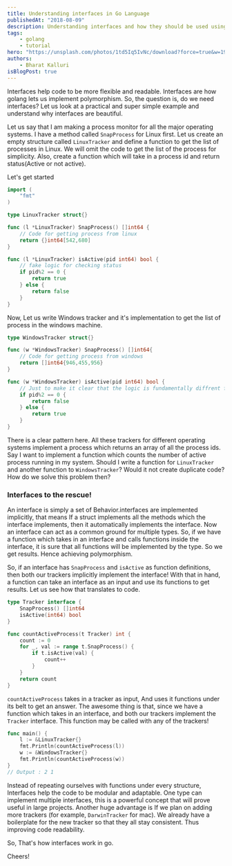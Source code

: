 ```yaml
---
title: Understanding interfaces in Go Language
publishedAt: "2018-08-09"
description: Understanding interfaces and how they should be used using Golang
tags:
    - golang
    - tutorial
hero: "https://unsplash.com/photos/1td5Iq5IvNc/download?force=true&w=1920"
authors:
    - Bharat Kalluri
isBlogPost: true
---
```


Interfaces help code to be more flexible and readable. Interfaces are how golang lets us implement polymorphism. So, the question is, do we need interfaces? Let us look at a practical and super simple example and understand why
interfaces are beautiful.

Let us say that I am making a process monitor for all the major operating systems. I have a method called
`SnapProcess` for Linux first. Let us create an empty structure called `LinuxTracker` and define a function to get the list of processes in Linux. We will omit the code to get the list of the process for simplicity. Also, create a function which will take in a process id and return status(Active or not active).

Let's get started

```go
import (
    "fmt"
)

type LinuxTracker struct{}

func (l *LinuxTracker) SnapProcess() []int64 {
    // Code for getting process from linux
    return {}int64[542,680]
}

func (l *LinuxTracker) isActive(pid int64) bool {
    // fake logic for checking status
    if pid%2 == 0 {
        return true
    } else {
        return false
    }
}
```

Now, Let us write Windows tracker and it's implementation to get the list of process in the windows machine.

```go
type WindowsTracker struct{}

func (w *WindowsTracker) SnapProcess() []int64{
    // Code for getting process from windows
    return []int64{946,455,956}
}

func (w *WindowsTracker) isActive(pid int64) bool {
    // Just to make it clear that the logic is fundamentally diffrent for both functions
    if pid%2 == 0 {
        return false
    } else {
        return true
    }
}
```

There is a clear pattern here. All these trackers for different operating systems implement a process which returns an array of all the process ids. Say I want to implement a function which counts the number of active process running in my system.
Should I write a function for `LinuxTracker` and another function to `WindowsTracker`? Would it not create duplicate code? How do we solve
this problem then?

### Interfaces to the rescue!

An interface is simply a set of Behavior.interfaces are implemented implicitly, that means If a struct implements all the methods
which the interface implements, then it automatically implements the interface. Now an interface can act as a common ground for multiple types. So, if we have a function which takes in an interface and calls functions inside the interface, it is sure that all functions will be implemented by the type. So we get results. Hence achieving polymorphism.

So, if an interface has `SnapProcess` and `isActive` as function definitions, then both our trackers implicitly implement the interface!
With that in hand, a function can take an interface as an input and use its functions to get results. Let us see how that translates to
code.

```go
type Tracker interface {
    SnapProcess() []int64
    isActive(int64) bool
}

func countActiveProcess(t Tracker) int {
    count := 0
    for _, val := range t.SnapProcess() {
        if t.isActive(val) {
            count++
        }
    }
    return count
}
```

`countActiveProcess` takes in a tracker as input, And uses it functions under its belt to get an answer. The awesome thing is that, since we have a function which takes in an interface, and both our trackers implement the `Tracker` interface. This function may be called with any of
the trackers!

```go
func main() {
    l := &LinuxTracker{}
    fmt.Println(countActiveProcess(l))
    w := &WindowsTracker{}
    fmt.Println(countActiveProcess(w))
}
// Output : 2 1
```

Instead of repeating ourselves with functions under every structure, Interfaces help the code to be modular and adaptable. One type can implement multiple interfaces, this is a powerful concept that will prove useful in large projects. Another huge advantage is If we plan on adding more trackers (for example, `DarwinTracker` for mac). We already have a boilerplate for the new tracker so that they all stay consistent. Thus improving code readability.

So, That's how interfaces work in go.

Cheers!
